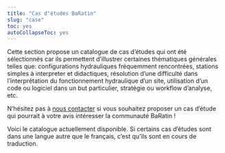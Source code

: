 ---
title: "Cas d'études BaRatin"
slug: "case"
toc: yes
autoCollapseToc: yes
---

Cette section propose un catalogue de cas d'études qui ont été sélectionnés car ils permettent d'illustrer certaines thématiques générales telles que: configurations hydrauliques fréquemment rencontrées, stations simples à interpreter et didactiques, résolution d'une difficulté dans l'interprétation du fonctionnement hydraulique d'un site, utilisation d'un code ou logiciel dans un but particulier, stratégie ou workflow d'analyse, etc.

N'hésitez pas à [nous contacter](/fr/a-propos#Contactez-nous) si vous souhaitez proposer un cas d'étude qui pourrait à votre avis intéresser la communauté BaRatin !

Voici le catalogue actuellement disponible. Si certains cas d'études sont dans une langue autre que le français, c'est qu'ils sont en cours de traduction.

